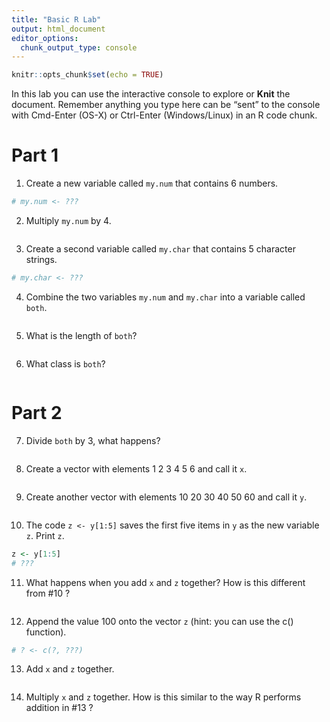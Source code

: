 ```yaml
---
title: "Basic R Lab"
output: html_document
editor_options: 
  chunk_output_type: console
---
```


```r
knitr::opts_chunk$set(echo = TRUE)
```


In this lab you can use the interactive console to explore or **Knit** the document. 
Remember anything you type here can be "sent" to the console with Cmd-Enter (OS-X) or Ctrl-Enter (Windows/Linux) in an R code chunk.


# Part 1

1. Create a new variable called `my.num` that contains 6 numbers.
```r
# my.num <- ???
```


2. Multiply `my.num` by 4.
```r

```


3. Create a second variable called `my.char` that contains 5 character strings.
```r
# my.char <- ???
```


4. Combine the two variables `my.num` and `my.char` into a variable called `both`.
```r

```


5. What is the length of `both`?
```r

```


6. What class is `both`?
```r

```


# Part 2

7. Divide `both` by 3, what happens?
```r

```


8. Create a vector with elements 1 2 3 4 5 6 and call it `x`.
```r

```


9. Create another vector with elements 10 20 30 40 50 60 and call it `y`.
```r

```


10. The code `z <- y[1:5]` saves the first five items in `y` as the new variable `z`. Print `z`.
```r
z <- y[1:5]
# ???
```


11. What happens when you add `x` and `z` together? How is this different from #10 ?
```r

```


12. Append the value 100 onto the vector `z` (hint: you can use the c() function).
```r
# ? <- c(?, ???)
```


13. Add `x` and `z` together.
```r

```


14. Multiply `x` and `z` together. How is this similar to the way R performs addition in #13 ?
```r

```
